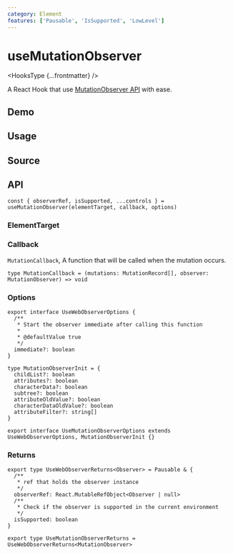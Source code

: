 ```yaml
---
category: Element
features: ['Pausable', 'IsSupported', 'LowLevel']
---
```


# useMutationObserver


<HooksType {...frontmatter} />

A React Hook that use [MutationObserver API](https://developer.mozilla.org/en-US/docs/Web/API/MutationObserver) with ease.

## Demo


<App />

## Usage



## Source


<Source />

## API

```tsx
const { observerRef, isSupported, ...controls } = useMutationObserver(elementTarget, callback, options)
```

### ElementTarget


<Tip type="target" />

### Callback

`MutationCallback`, A function that will be called when the mutation occurs.

```tsx
type MutationCallback = (mutations: MutationRecord[], observer: MutationObserver) => void
```

### Options

```tsx
export interface UseWebObserverOptions {
  /**
   * Start the observer immediate after calling this function
   *
   * @defaultValue true
   */
  immediate?: boolean
}

type MutationObserverInit = {
  childList?: boolean
  attributes?: boolean
  characterData?: boolean
  subtree?: boolean
  attributeOldValue?: boolean
  characterDataOldValue?: boolean
  attributeFilter?: string[]
}

export interface UseMutationObserverOptions extends UseWebObserverOptions, MutationObserverInit {}
```

### Returns

<Tip type="pausable" />

```tsx
export type UseWebObserverReturns<Observer> = Pausable & {
  /**
   * ref that holds the observer instance
   */
  observerRef: React.MutableRefObject<Observer | null>
  /**
   * Check if the observer is supported in the current environment
   */
  isSupported: boolean
}

export type UseMutationObserverReturns = UseWebObserverReturns<MutationObserver>
```
